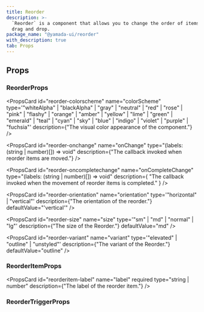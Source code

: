 ```yaml
---
title: Reorder
description: >-
  `Reorder` is a component that allows you to change the order of items using
  drag and drop.
package_name: "@yamada-ui/reorder"
with_description: true
tab: Props
---
```


## Props

### ReorderProps

<PropsCard
  id="reorder-colorscheme"
  name="colorScheme"
  type='"whiteAlpha" | "blackAlpha" | "gray" | "neutral" | "red" | "rose" | "pink" | "flashy" | "orange" | "amber" | "yellow" | "lime" | "green" | "emerald" | "teal" | "cyan" | "sky" | "blue" | "indigo" | "violet" | "purple" | "fuchsia"'
  description={"The visual color appearance of the component."}
/>

<PropsCard
  id="reorder-onchange"
  name="onChange"
  type="(labels: (string | number)[]) => void"
  description={"The callback invoked when reorder items are moved."}
/>

<PropsCard
  id="reorder-oncompletechange"
  name="onCompleteChange"
  type="(labels: (string | number)[]) => void"
  description={
    "The callback invoked when the movement of reorder items is completed."
  }
/>

<PropsCard
  id="reorder-orientation"
  name="orientation"
  type='"horizontal" | "vertical"'
  description={"The orientation of the reorder."}
  defaultValue="'vertical'"
/>

<PropsCard
  id="reorder-size"
  name="size"
  type='"sm" | "md" | "normal" | "lg"'
  description={"The size of the Reorder."}
  defaultValue="md"
/>

<PropsCard
  id="reorder-variant"
  name="variant"
  type='"elevated" | "outline" | "unstyled"'
  description={"The variant of the Reorder."}
  defaultValue="outline"
/>

### ReorderItemProps

<PropsCard
  id="reorderitem-label"
  name="label"
  required
  type="string | number"
  description={"The label of the reorder item."}
/>

### ReorderTriggerProps
